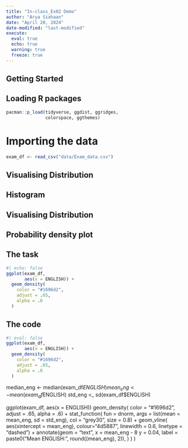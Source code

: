 ```yaml
---
title: "In-class_Ex02 Demo"
author: "Arya Siahaan"
date: "April 20, 2024"
date-modified: "last-modified"
execute: 
  eval: true
  echo: true
  warning: true
  freeze: true
---
```


## **Getting Started**

## Loading R packages

```r
pacman::p_load(tidyverse, ggdist, ggridges,
               colorspace, ggthemes) 
```

# Importing the data

```r
exam_df <- read_csv("data/Exam_data.csv")
```

## **Visualising Distribution**

## Histogram

## **Visualising Distribution**

## Probability density plot

::: panel-tabset
## The task

```r
#| echo: false
ggplot(exam_df,
       aes(x = ENGLISH)) +
  geom_density(
    color = "#1696d2",
    adjust = .65,
    alpha = .6
  )
```

## The code

```r
#| eval: false
ggplot(exam_df,
       aes(x = ENGLISH)) +
  geom_density(
    color = "#1696d2",
    adjust = .65,
    alpha = .6
  )
```
:::

median_eng \<- median(exam_df$ENGLISH) mean_eng <- mean(exam_df$ENGLISH) std_eng \<\_ sd(exam_df\$ENGLISH)

ggplot(exam_df, aes(x = ENGLISH)) geom_density( color = "#1696d2", adjust = .65, alpha = .6) + stat_function( fun = dnorm, args = list(mean = mean_eng, sd = std_eng), col = "grey30", size = 0.8) + geom_vline( aes(xintercept = mean_eng), colour="4d5887", linewidth = 0.6, linetype = "dashed") + annotate(geom = "text", x = mean_eng - 8 y = 0.04, label = paste0("Mean ENGLISH: ", round((mean_eng), 2)), ) ) )
